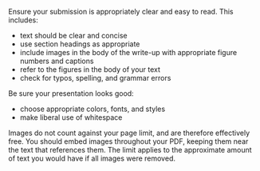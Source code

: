 Ensure your submission is appropriately clear and easy to read. This includes:

 - text should be clear and concise
 - use section headings as appropriate
 - include images in the body of the write-up with appropriate figure numbers and captions
 - refer to the figures in the body of your text
 - check for typos, spelling, and grammar errors

Be sure your presentation looks good:

 - choose appropriate colors, fonts, and styles
 - make liberal use of whitespace

Images do not count against your page limit, and are therefore effectively free.
You should embed images throughout your PDF, keeping them near the text that references them.
The limit applies to the approximate amount of text you would have if all images were removed.
